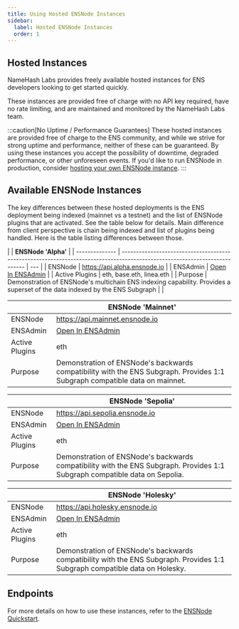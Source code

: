 ```yaml
---
title: Using Hosted ENSNode Instances
sidebar:
  label: Hosted ENSNode Instances
  order: 1
---
```


## Hosted Instances

NameHash Labs provides freely available hosted instances for ENS developers looking to get started quickly.

These instances are provided free of charge with no API key required, have no rate limiting, and are maintained and monitored by the NameHash Labs team.

:::caution[No Uptime / Performance Guarantees]
These hosted instances are provided free of charge to the ENS community, and while we strive for strong uptime and performance, neither of these can be guaranteed. By using these instances you accept the possibility of downtime, degraded performance, or other unforeseen events. If you'd like to run ENSNode in production, consider [hosting your own ENSNode instance](/ensnode/deploying/).
:::

## Available ENSNode Instances

The key differences between these hosted deployments is the ENS deployment being indexed (mainnet vs a testnet) and the list of ENSNode plugins that are activated. See the table below for details.
Main difference from client perspective is chain being indexed and list of plugins being handled. Here is the table listing differences between those.

|                | **ENSNode 'Alpha'**                                                                                                        |
| -------------- | -------------------------------------------------------------------------------------------------------------------------- | --- |
| ENSNode        | https://api.alpha.ensnode.io                                                                                               |
| ENSAdmin       | [Open In ENSAdmin](https://admin.ensnode.io/status?ensnode=https%3A%2F%2Fapi.alpha.ensnode.io)                             |
| Active Plugins | eth, base.eth, linea.eth                                                                                                   |
| Purpose        | Demonstration of ENSNode's multichain ENS indexing capability. Provides a superset of the data indexed by the ENS Subgraph |     |

|                | **ENSNode 'Mainnet'**                                                                                                       |
| -------------- | --------------------------------------------------------------------------------------------------------------------------- |
| ENSNode        | https://api.mainnet.ensnode.io                                                                                              |
| ENSAdmin       | [Open In ENSAdmin](https://admin.ensnode.io/status?ensnode=https%3A%2F%2Fapi.mainnet.ensnode.io)                            |
| Active Plugins | eth                                                                                                                         |
| Purpose        | Demonstration of ENSNode's backwards compatibility with the ENS Subgraph. Provides 1:1 Subgraph compatible data on mainnet. |

|                | **ENSNode 'Sepolia'**                                                                                                       |
| -------------- | --------------------------------------------------------------------------------------------------------------------------- |
| ENSNode        | https://api.sepolia.ensnode.io                                                                                              |
| ENSAdmin       | [Open In ENSAdmin](https://admin.ensnode.io/status?ensnode=https%3A%2F%2Fapi.sepolia.ensnode.io)                            |
| Active Plugins | eth                                                                                                                         |
| Purpose        | Demonstration of ENSNode's backwards compatibility with the ENS Subgraph. Provides 1:1 Subgraph compatible data on Sepolia. |

|                | **ENSNode 'Holesky'**                                                                                                       |
| -------------- | --------------------------------------------------------------------------------------------------------------------------- |
| ENSNode        | https://api.holesky.ensnode.io                                                                                              |
| ENSAdmin       | [Open In ENSAdmin](https://admin.ensnode.io/status?ensnode=https%3A%2F%2Fapi.holesky.ensnode.io)                            |
| Active Plugins | eth                                                                                                                         |
| Purpose        | Demonstration of ENSNode's backwards compatibility with the ENS Subgraph. Provides 1:1 Subgraph compatible data on Holesky. |

## Endpoints

For more details on how to use these instances, refer to the [ENSNode Quickstart](/docs/).

